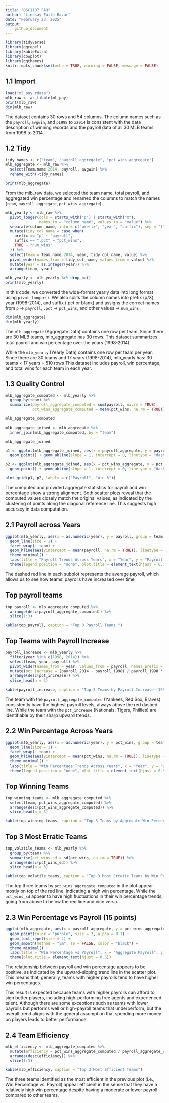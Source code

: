 ---
title: "DSC1107 FA3"
author: "Lindsay Faith Bazar"
date: "February 23, 2025"
output:
    github_document
---

```{r setup, include=FALSE}
library(tidyverse)
library(ggrepel)
library(kableExtra)
library(cowplot)
library(ggthemes)
knitr::opts_chunk$set(echo = TRUE, warning = FALSE, message = FALSE)
```

## 1.1 Import

```{r import}
load("ml_pay.rdata")
mlb_raw <- as_tibble(ml_pay)
print(mlb_raw)
dim(mlb_raw) 
```

The dataset contains 30 rows and 54 columns. The column names such as the `payroll`, `avgwin`, and `p1998` to `x2014` is consistent with the data description of winning records and the payroll data of all 30 MLB teams from 1998 to 2014. 

## 1.2 Tidy

```{r}
tidy_names <- c("team", "payroll_aggregate", "pct_wins_aggregate")
mlb_aggregate <- mlb_raw %>% 
  select(Team.name.2014, payroll, avgwin) %>% 
  rename_with(~tidy_names)

print(mlb_aggregate)
```

From the mlb_raw data, we selected the team name, total payroll, and aggregated win percentage and renamed the columns to match the names (`team`, `payroll_aggregate`, `pct_wins_aggregate`).

```{r}

mlb_yearly <- mlb_raw %>%
  pivot_longer(cols = starts_with("p") | starts_with("X"), 
               names_to = "column_name", values_to = "value") %>%
  separate(column_name, into = c("prefix", "year", "suffix"), sep = "(?<=\\D)(?=\\d)|(?<=\\d)(?=\\D)", fill = "right", extra = "drop") %>%
  mutate(tidy_col_name = case_when(
    prefix == "p" ~ "payroll",
    suffix == ".pct" ~ "pct_wins",
    TRUE ~ "num_wins"
  )) %>%
  select(team = Team.name.2014, year, tidy_col_name, value) %>%
  pivot_wider(names_from = tidy_col_name, values_from = value) %>%
  mutate(year = as.integer(year)) %>%
  arrange(team, year)

mlb_yearly <- mlb_yearly %>% drop_na()
print(mlb_yearly)

```


In this code, we converted the wide-format yearly data into long format using `pivot_longer()`.
We also splits the column names into prefix (p/X), year (1998-2014), and suffix (.pct or blank) and assigns the correct names from
`p` → `payroll`, `.pct` → `pct_wins`, and other values → `num_wins.`

```{r}
dim(mlb_aggregate)
dim(mlb_yearly)
```

The `mlb_aggregate` (Aggregate Data) contains one row per team. Since there are 30 MLB teams, mlb_aggregate has 30 rows. This dataset summarizes total payroll and win percentage over the years (1998-2014).

While the `mlb_yearly` (Yearly Data) contains one row per team per year. Since there are 30 teams and 17 years (1998-2014), mlb_yearly has:
30 teams × 17 years = 510 rows This dataset includes payroll, win percentage, and total wins for each team in each year.

## 1.3 Quality Control


```{r}
mlb_aggregate_computed <- mlb_yearly %>% 
  group_by(team) %>% 
  summarize(payroll_aggregate_computed = sum(payroll, na.rm = TRUE),
            pct_wins_aggregate_computed = mean(pct_wins, na.rm = TRUE))

mlb_aggregate_computed

```

```{r}
mlb_aggregate_joined <- mlb_aggregate %>%
  inner_join(mlb_aggregate_computed, by = "team")

mlb_aggregate_joined
```

```{r}
p1 <- ggplot(mlb_aggregate_joined, aes(x = payroll_aggregate, y = payroll_aggregate_computed)) +
  geom_point() + geom_abline(slope = 1, intercept = 0, linetype = "dashed")

p2 <- ggplot(mlb_aggregate_joined, aes(x = pct_wins_aggregate, y = pct_wins_aggregate_computed)) +
  geom_point() + geom_abline(slope = 1, intercept = 0, linetype = "dashed")

plot_grid(p1, p2, labels = c("Payroll", "Win %"))
```

The computed and provided aggregate statistics for payroll and win percentage show a strong alignment. Both scatter plots reveal that the computed values closely match the original values, as indicated by the clustering of points along the diagonal reference line. This suggests high accuracy in data computation.

## 2.1 Payroll across Years 

```{r}
ggplot(mlb_yearly, aes(x = as.numeric(year), y = payroll, group = team, color = team)) +
  geom_line(size = 1) +
  facet_wrap(~ team) +
  geom_hline(aes(yintercept = mean(payroll, na.rm = TRUE)), linetype = "dashed", color = "red") +
  theme_minimal() +
  labs(title = "Payroll Trends Across Years", x = "Year", y = "Payroll (in millions)") +
  theme(legend.position = "none", plot.title = element_text(hjust = 0.5))
```

The dashed red line in each subplot represents the average payroll, which allows us to see how teams' payrolls have increased over time.

## Top payroll teams

```{r}

top_payroll <- mlb_aggregate_computed %>% 
  arrange(desc(payroll_aggregate_computed)) %>% 
  slice(1:3)

kable(top_payroll, caption = "Top 3 Payroll Teams ")

```

## Top Teams with Payroll Increase 

```{r}
payroll_increase <- mlb_yearly %>%
  filter(year %in% c(1998, 2014)) %>%
  select(team, year, payroll) %>%
  pivot_wider(names_from = year, values_from = payroll, names_prefix = "payroll_") %>%
  mutate(pct_increase = (payroll_2014 - payroll_1998) / payroll_1998 * 100) %>%
  arrange(desc(pct_increase)) %>%
  slice_head(n = 3)

kable(payroll_increase, caption = "Top 3 Teams by Payroll Increase (1998-2014)")
```

The team with the `payroll_aggregate_computed` (Yankees, Red Sox, Braves) consistently have the highest payroll levels, always above the red dashed line. While the team with the `pct_increase` (Nationals, Tigers, Phillies) are identifiable by their sharp upward trends.

## 2.2 Win Percentage Across Years 

```{r, warning=FALSE, message=FALSE}
ggplot(mlb_yearly, aes(x = as.numeric(year), y = pct_wins, group = team, color = team)) +
  geom_line(size = 1) +
  facet_wrap(~ team) +
  geom_hline(aes(yintercept = mean(pct_wins, na.rm = TRUE)), linetype = "dashed", color = "red") +
  theme_minimal() +
  labs(title = "Win Percentage Trends Across Years", x = "Year", y = "Win Percentage") +
  theme(legend.position = "none", plot.title = element_text(hjust = 0.5))
```

## Top Winning Teams 

```{r}
top_winning_teams <- mlb_aggregate_computed %>%
  select(team, pct_wins_aggregate_computed) %>%
  arrange(desc(pct_wins_aggregate_computed)) %>%
  slice_head(n = 3)

kable(top_winning_teams, caption = "Top 3 Teams by Aggregate Win Percentage")
```

## Top 3 Most Erratic Teams

```{r}
top_volatile_teams <- mlb_yearly %>%
  group_by(team) %>%
  summarise(pct_wins_sd = sd(pct_wins, na.rm = TRUE)) %>%
  arrange(desc(pct_wins_sd)) %>%
  slice_head(n = 3)

kable(top_volatile_teams, caption = "Top 3 Most Erratic Teams by Win Percentage")
```

The top three teams by `pct_wins_aggregate_computed` in the plot appear mostly on top of the red line, indicating a high win percentage. While the `pct_wins_sd` appear to have high fluctuations in their win percentage trends, going from above to below the red line and vice versa.

## 2.3 Win Percentage vs Payroll (15 points)

```{r, warning=FALSE, message=FALSE}
ggplot(mlb_aggregate, aes(x = payroll_aggregate, y = pct_wins_aggregate, label = team)) +
  geom_point(color = "purple", size = 3, alpha = 0.7) +
  geom_text_repel(size = 4) +
  geom_smooth(method = "lm", se = FALSE, color = "black") +
  theme_minimal() +
  labs(title = "Win Percentage vs Payroll", x = "Aggregate Payroll", y = "Aggregate Win Percentage") +
  theme(plot.title = element_text(hjust = 0.5))
```

The relationship between payroll and win percentage appears to be positive, as indicated by the upward-sloping trend line in the scatter plot. This means that, generally, teams with higher payrolls tend to have higher win percentages.

This result is expected because teams with higher payrolls can afford to sign better players, including high-performing free agents and experienced talent. Although there are some exceptions such as teams with lower payrolls but performs well or high-payroll teams that underperform, but the overall trend aligns with the general assumption that spending more money on players leads to better performance.

##  2.4 Team Efficiency 

```{r, warning=FALSE, message=FALSE}
mlb_efficiency <- mlb_aggregate_computed %>% 
  mutate(efficiency = pct_wins_aggregate_computed / payroll_aggregate_computed) %>% 
  arrange(desc(efficiency)) %>% 
  slice(1:3)

kable(mlb_efficiency, caption = "Top 3 Most Efficient Teams")
```

The three teams identified as the most efficient in the previous plot (i.e., Win Percentage vs. Payroll) appear efficient in the sense that they have a relatively high win percentage despite having a moderate or lower payroll compared to other teams.